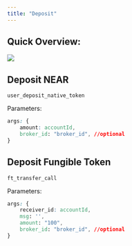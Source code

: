 ```yaml
---
title: "Deposit"
---
```


## Quick Overview:

![](/images/build-on-orderly/building-on-near/smart-contract-api/image.png)

## Deposit NEAR

`user_deposit_native_token`

Parameters:

```css
args: {
    amount: accountId,
    broker_id: "broker_id", //optional
}
```

## Deposit Fungible Token

`ft_transfer_call`

Parameters:

```css
args: {
    receiver_id: accountId,
    msg: '',
    amount: "100",
    broker_id: "broker_id", //optional
}
```